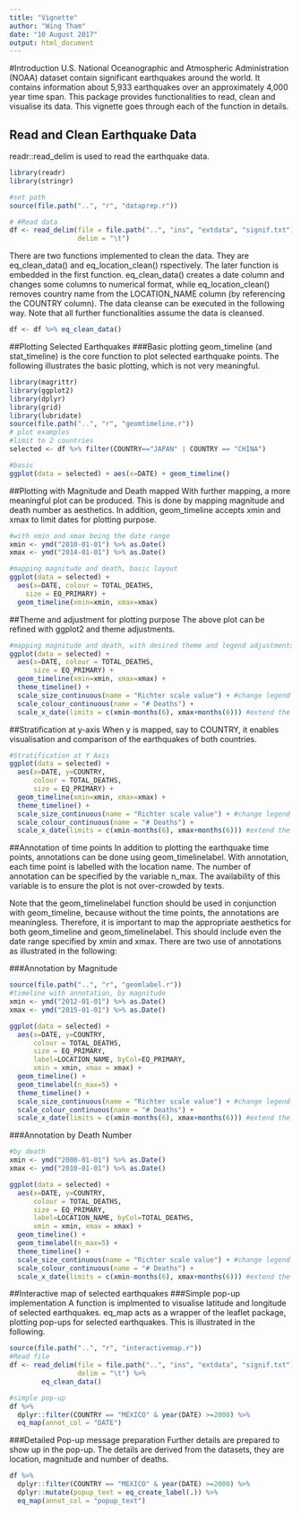 ```yaml
---
title: "Vignette"
author: "Wing Tham"
date: "10 August 2017"
output: html_document
---
```

  
#Introduction
U.S. National Oceanographic and Atmospheric Administration (NOAA) dataset contain significant earthquakes around the world. It contains information about 5,933 earthquakes over an approximately 4,000 year time span. This package provides functionalities to read, clean and visualise its data. This vignette goes through each of the function in details.


## Read and Clean Earthquake Data

readr::read_delim is used to read the earthquake data.  
```r
library(readr)
library(stringr)

#set path
source(file.path("..", "r", "dataprep.r"))

# #Read data
df <- read_delim(file = file.path("..", "ins", "extdata", "signif.txt"),
                 delim = "\t")
```
There are two functions implemented to clean the data. They are eq_clean_data()
and eq_location_clean() rspectively. The later function is embedded in the first function.
eq_clean_data() creates a date column and changes some columns to numerical format, 
while eq_location_clean() removes country name from the LOCATION_NAME column 
(by referencing the COUNTRY column). The data cleanse can be executed in the
following way. Note that all further functionalities assume the data is cleansed.
```r
df <- df %>% eq_clean_data()
```

##Plotting Selected Earthquakes 
###Basic plotting
geom_timeline (and stat_timeline) is the core function to plot selected earthquake points. The following illustrates the basic plotting, which is not very meaningful.
```r
library(magrittr)
library(ggplot2)
library(dplyr)
library(grid)
library(lubridate)
source(file.path("..", "r", "geomtimeline.r"))
# plot examples
#limit to 2 countries
selected <- df %>% filter(COUNTRY=="JAPAN" | COUNTRY == "CHINA")

#basic
ggplot(data = selected) + aes(x=DATE) + geom_timeline()

```

##Plotting with Magnitude and Death mapped
With further mapping, a more meaningful plot can be produced. This is done by mapping magnitude and death number as aesthetics. In addition, geom_timeline accepts xmin and xmax to limit dates for plotting purpose.
```r
#with xmin and xmax being the date range
xmin <- ymd("2010-01-01") %>% as.Date()
xmax <- ymd("2014-01-01") %>% as.Date()

#mapping magnitude and death, basic layout
ggplot(data = selected) + 
  aes(x=DATE, colour = TOTAL_DEATHS, 
    size = EQ_PRIMARY) + 
  geom_timeline(xmin=xmin, xmax=xmax) 

```

##Theme and adjustment for plotting purpose
The above plot can be refined with ggplot2 and theme adjustments.
```r
#mapping magnitude and death, with desired theme and legend adjustments
ggplot(data = selected) + 
  aes(x=DATE, colour = TOTAL_DEATHS, 
      size = EQ_PRIMARY) + 
  geom_timeline(xmin=xmin, xmax=xmax) +
  theme_timeline() +
  scale_size_continuous(name = "Richter scale value") + #change legend name
  scale_colour_continuous(name = "# Deaths") +
  scale_x_date(limits = c(xmin-months(6), xmax+months(6))) #extend the axis so that data is central
```

##Stratification at y-axis
When y is mapped, say to COUNTRY, it enables visualisation and comparison of the earthquakes of both countries.
```r
#Stratification at Y Axis
ggplot(data = selected) + 
  aes(x=DATE, y=COUNTRY, 
      colour = TOTAL_DEATHS, 
      size = EQ_PRIMARY) + 
  geom_timeline(xmin=xmin, xmax=xmax) +
  theme_timeline() +
  scale_size_continuous(name = "Richter scale value") + #change legend name
  scale_colour_continuous(name = "# Deaths") +
  scale_x_date(limits = c(xmin-months(6), xmax+months(6))) #extend the axis so that data is central
```

##Annotation of time points
In addition to plotting the earthquake time points, annotations can be done using geom_timelinelabel. With annotation, each time point is labelled with the location name. The number of annotation can be specified by the variable n_max. The availability of this variable is to ensure the plot is not over-crowded by texts.

Note that the geom_timelinelabel function should be used in conjunction with geom_timeline, because without the time points, the annotations are meaningless. Therefore, it is important to map the appropriate aesthetics for both geom_timeline and geom_timelinelabel. This should include even the date range specified by xmin and xmax. There are two use of annotations as illustrated in the following:

###Annotation by Magnitude
```r
source(file.path("..", "r", "geomlabel.r"))
#timeline with annotation, by magnitude
xmin <- ymd("2012-01-01") %>% as.Date()
xmax <- ymd("2015-01-01") %>% as.Date()

ggplot(data = selected) + 
  aes(x=DATE, y=COUNTRY, 
      colour = TOTAL_DEATHS,
      size = EQ_PRIMARY,
      label=LOCATION_NAME, byCol=EQ_PRIMARY,
      xmin = xmin, xmax = xmax) + 
  geom_timeline() +
  geom_timelabel(n_max=5) +
  theme_timeline() +
  scale_size_continuous(name = "Richter scale value") + #change legend name
  scale_colour_continuous(name = "# Deaths") +
  scale_x_date(limits = c(xmin-months(6), xmax+months(6))) #extend the axis so that data is central
```

###Annotation by Death Number
```r
#by death
xmin <- ymd("2000-01-01") %>% as.Date()
xmax <- ymd("2010-01-01") %>% as.Date()

ggplot(data = selected) + 
  aes(x=DATE, y=COUNTRY, 
      colour = TOTAL_DEATHS,
      size = EQ_PRIMARY,
      label=LOCATION_NAME, byCol=TOTAL_DEATHS,
      xmin = xmin, xmax = xmax) + 
  geom_timeline() +
  geom_timelabel(n_max=5) +
  theme_timeline() +
  scale_size_continuous(name = "Richter scale value") + #change legend name
  scale_colour_continuous(name = "# Deaths") +
  scale_x_date(limits = c(xmin-months(6), xmax+months(6))) #extend the axis so that data is central

```

##Interactive map of selected earthquakes
###Simple pop-up implementation
A function is implmented to visualise latitude and longitude of selected earthquakes. eq_map acts as a wrapper of the leaflet package, plotting pop-ups for selected earthquakes. This is illustrated in the following.
```r
source(file.path("..", "r", "interactivemap.r"))
#Read file
df <- read_delim(file = file.path("..", "ins", "extdata", "signif.txt"),
                 delim = "\t") %>%
        eq_clean_data() 

#simple pop-up
df %>%
  dplyr::filter(COUNTRY == "MEXICO" & year(DATE) >=2000) %>%
  eq_map(annot_col = "DATE")

```

###Detailed Pop-up message preparation
Further details are prepared to show up in the pop-up. The details are derived from the datasets, they are location, magnitude and number of deaths.
```r
df %>%
  dplyr::filter(COUNTRY == "MEXICO" & year(DATE) >=2000) %>%
  dplyr::mutate(popup_text = eq_create_label(.)) %>%
  eq_map(annot_col = "popup_text")

```
